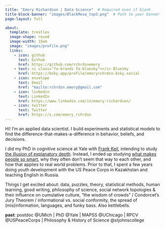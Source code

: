 ```yaml
---
title: "Emory Richardson | Data Science"  # Required even if blank
title-block-banner: "images/BlackMesa_top3.png"  # Path to your banner image
page-layout: full

about: 
  template: trestles
  image-shape: round
  image-width: 15em
  image: "images/profile.png"
  links:
    - icon: github
      text: Github
      href: https://github.com/rchrdsnemory
    - text: <i class="fa-brands fa-bluesky"></i> Bluesky
      href: https://bsky.app/profile/emoryrchrdsn.bsky.social
    - icon: envelope
      text: Email
      href: "mailto:rchrdsn.emory@gmail.com"  
    - icon: linkedin
      text: LinkedIn
      href: https://www.linkedin.com/in/emory-richardson/
    - icon: twitter
      text: Twitter
      href: https://x.com/emory_rchrdsn
---
```


Hi! I'm an applied data scientist. I build experiments and statistical models to find the difference-that-makes-a-difference in behavior, beliefs, and decisions.

I did my PhD in cognitive science at Yale with [Frank Keil](https://scholar.google.com/citations?hl=en&user=ZNgPS2cAAAAJ), intending to study [the illusion of explanatory depth](https://www.edge.org/response-detail/27117). Instead, I ended up studying [what makes people so smart](https://rchrdsnemory.github.io/site/publications/), why they often don’t seem that way to each other, and how that applies to real world problems. Prior to that, I spent a few years doing youth development with the US Peace Corps in Kazakhstan and teaching English in Russia. 

Things I get excited about: data, puzzles, theory, statistical methods, human learning, good writing, philosophy of science, social network topologies & their influence on cumulative culture, “the wisdom of crowds” / Condorcet's Jury Theorem / informational vs. social conformity, the spread of (mis)information, languages, and funky bass. Also kettlebells.

<strong>past</strong>: postdoc <span class="blueHighlight">@UMich</span> \| PhD <span class="blueHighlight">@Yale</span> \| MAPSS <span class="blueHighlight">@UChicago</span> \| RPCV <span class="blueHighlight">@USPeaceCorps</span> \| Philosophy & History of Science <span class="blueHighlight">@stjohnscollege</span>
